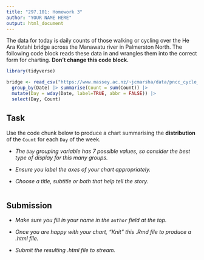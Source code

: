 ```yaml
---
title: "297.101: Homework 3"
author: "YOUR NAME HERE"
output: html_document
---
```


The data for today is daily counts of those walking or cycling over the He Ara Kotahi bridge across the Manawatu river in Palmerston North. The following code block reads these data in and wrangles them into the correct form for charting. **Don't change this code block.**

```r
library(tidyverse)

bridge <- read_csv("https://www.massey.ac.nz/~jcmarsha/data/pncc_cycle_counts/he_ara_kotahi_one_year.csv") |> 
  group_by(Date) |> summarise(Count = sum(Count)) |>
  mutate(Day = wday(Date, label=TRUE, abbr = FALSE)) |>
  select(Day, Count)
```

## Task

Use the code chunk below to produce a chart summarising the **distribution** of the `Count` for each `Day` of the week.

- *The `Day` grouping variable has 7 possible values, so consider the best type of display for this many groups.*

- *Ensure you label the axes of your chart appropriately.*

- *Choose a title, subtitle or both that help tell the story.*

```r
```

## Submission

- *Make sure you fill in your name in the `author` field at the top.*

- *Once you are happy with your chart, "Knit" this .Rmd file to produce a .html file.*

- *Submit the resulting .html file to stream.*
